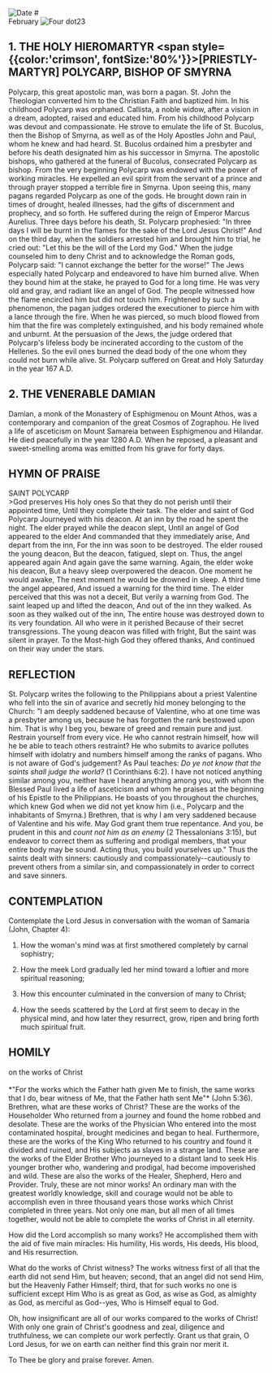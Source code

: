 
<RunningHead />
<Image src="/title-imprint.png" height={50} width={50} alt="Date" className="title-imprint"/>
# <div id="date">February <Image className="four-dot" src="/four-dot.png" height={15} width={15} alt="Four dot" />23</div>

## 1. THE HOLY HIEROMARTYR <span style={{color:'crimson', fontSize:'80%'}}>[PRIESTLY-MARTYR]</span> POLYCARP, BISHOP OF SMYRNA

Polycarp, this great apostolic man, was born a pagan. St. John the Theologian converted him to the Christian Faith and baptized him. In his childhood Polycarp was orphaned. Callista, a noble widow, after a vision in a dream, adopted, raised and educated him. From his childhood Polycarp was devout and compassionate. He strove to emulate the life of St. Bucolus, then the Bishop of Smyrna, as well as of the Holy Apostles John and Paul, whom he knew and had heard. St. Bucolus ordained him a presbyter and before his death designated him as his successor in Smyrna. The apostolic bishops, who gathered at the funeral of Bucolus, consecrated Polycarp as bishop. From the very beginning Polycarp was endowed with the power of working miracles. He expelled an evil spirit from the servant of a prince and through prayer stopped a terrible fire in Smyrna. Upon seeing this, many pagans regarded Polycarp as one of the gods. He brought down rain in times of drought, healed illnesses, had the gifts of discernment and prophecy, and so forth. He suffered during the reign of Emperor Marcus Aurelius. Three days before his death, St. Polycarp prophesied: "In three days I will be burnt in the flames for the sake of the Lord Jesus Christ!" And on the third day, when the soldiers arrested him and brought him to trial, he cried out: "Let this be the will of the Lord my God." When the judge counseled him to deny Christ and to acknowledge the Roman gods, Polycarp said: "I cannot exchange the better for the worse!" The Jews especially hated Polycarp and endeavored to have him burned alive. When they bound him at the stake, he prayed to God for a long time. He was very old and gray, and radiant like an angel of God. The people witnessed how the flame encircled him but did not touch him. Frightened by such a phenomenon, the pagan judges ordered the executioner to pierce him with a lance through the fire. When he was pierced, so much blood flowed from him that the fire was completely extinguished, and his body remained whole and unburnt. At the persuasion of the Jews, the judge ordered that Polycarp's lifeless body be incinerated according to the custom of the Hellenes. So the evil ones burned the dead body of the one whom they could not burn while alive. St. Polycarp suffered on Great and Holy Saturday in the year 167 A.D.

## 2. THE VENERABLE DAMIAN

Damian, a monk of the Monastery of Esphigmenou on Mount Athos, was a contemporary and companion of the great Cosmos of Zographou. He lived a life of asceticism on Mount Samareia between Esphigmenou and Hilandar. He died peacefully in the year 1280 A.D. When he reposed, a pleasant and sweet-smelling aroma was emitted from his grave for forty days.


## HYMN OF PRAISE
<div style={{textAlign:'center', color:'crimson', fontWeight:'bold'}}>
SAINT POLYCARP
</div>
>God preserves His holy ones  
So that they do not perish until their appointed time,  
Until they complete their task.  
The elder and saint of God Polycarp  
Journeyed with his deacon.  
At an inn by the road he spent the night.  
The elder prayed while the deacon slept,  
Until an angel of God appeared to the elder  
And commanded that they immediately arise,  
And depart from the inn,  
For the inn was soon to be destroyed.  
The elder roused the young deacon,  
But the deacon, fatigued, slept on.  
Thus, the angel appeared again  
And again gave the same warning.  
Again, the elder woke his deacon,  
But a heavy sleep overpowered the deacon.  
One moment he would awake,  
The next moment he would be drowned in sleep.  
A third time the angel appeared,  
And issued a warning for the third time.  
The elder perceived that this was not a deceit,  
But verily a warning from God.  
The saint leaped up and lifted the deacon,  
And out of the inn they walked.  
As soon as they walked out of the inn,  
The entire house was destroyed down to its very foundation.  
All who were in it perished  
Because of their secret transgressions.  
The young deacon was filled with fright,  
But the saint was silent in prayer.  
To the Most-high God they offered thanks,  
And continued on their way under the stars.  


## REFLECTION

St. Polycarp writes the following to the Philippians about a priest Valentine who fell into the sin of avarice and secretly hid money belonging to the Church: "I am deeply saddened because of Valentine, who at one time was a presbyter among us, because he has forgotten the rank bestowed upon him. That is why I beg you, beware of greed and remain pure and just. Restrain yourself from every vice. He who cannot restrain himself, how will he be able to teach others restraint? He who submits to avarice pollutes himself with idolatry and numbers himself among the ranks of pagans. Who is not aware of God's judgement? As Paul teaches: *Do ye not know that the saints shall judge the world?* (1 Corinthians 6:2). I have not noticed anything similar among you, neither have I heard anything among you, with whom the Blessed Paul lived a life of asceticism and whom he praises at the beginning of his Epistle to the Philippians. He boasts of you throughout the churches, which knew God when we did not yet know him (i.e., Polycarp and the inhabitants of Smyrna.) Brethren, that is why I am very saddened because of Valentine and his wife. May God grant them true repentance. And you, be prudent in this and *count not him as an enemy* (2 Thessalonians 3:15), but endeavor to correct them as suffering and prodigal members, that your entire body may be sound. Acting thus, you build yourselves up." Thus the saints dealt with sinners: cautiously and compassionately--cautiously to prevent others from a similar sin, and compassionately in order to correct and save sinners.


## CONTEMPLATION

Contemplate the Lord Jesus in conversation with the woman of Samaria (John, Chapter 4):

1. How the woman's mind was at first smothered completely by carnal sophistry;

2. How the meek Lord gradually led her mind toward a loftier and more spiritual reasoning;

3. How this encounter culminated in the conversion of many to Christ;

4. How the seeds scattered by the Lord at first seem to decay in the physical mind, and how later they resurrect, grow, ripen and bring forth much spiritual fruit.


## HOMILY
<div style={{textAlign:'center', color:'crimson', fontWeight:'bold'}}>
on the works of Christ
</div><br />
<div style={{textAlign:'right'}}>
*"For the works which the Father hath given Me to finish, the same works that I do, bear witness of Me, that the Father hath sent Me"* (John 5:36).
</div>
Brethren, what are these works of Christ? These are the works of the Householder Who returned from a journey and found the home robbed and desolate. These are the works of the Physician Who entered into the most contaminated hospital, brought medicines and began to heal. Furthermore, these are the works of the King Who returned to his country and found it divided and ruined, and His subjects as slaves in a strange land. These are the works of the Elder Brother Who journeyed to a distant land to seek His younger brother who, wandering and prodigal, had become impoverished and wild. These are also the works of the Healer, Shepherd, Hero and Provider. Truly, these are not minor works! An ordinary man with the greatest worldly knowledge, skill and courage would not be able to accomplish even in three thousand years those works which Christ completed in three years. Not only one man, but all men of all times together, would not be able to complete the works of Christ in all eternity.

How did the Lord accomplish so many works? He accomplished them with the aid of five main miracles: His humility, His words, His deeds, His blood, and His resurrection.

What do the works of Christ witness? The works witness first of all that the earth did not send Him, but heaven; second, that an angel did not send Him, but the Heavenly Father Himself; third, that for such works no one is sufficient except Him Who is as great as God, as wise as God, as almighty as God, as merciful as God--yes, Who is Himself equal to God.

Oh, how insignificant are all of our works compared to the works of Christ! With only one grain of Christ's goodness and zeal, diligence and truthfulness, we can complete our work perfectly. Grant us that grain, O Lord Jesus, for we on earth can neither find this grain nor merit it.

To Thee be glory and praise forever. Amen.